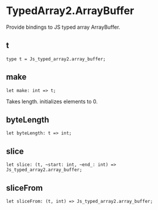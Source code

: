 
# TypedArray2.ArrayBuffer

<ApiIntro>

Provide bindings to JS typed array ArrayBuffer.

</ApiIntro>

## t

```re sig
type t = Js_typed_array2.array_buffer;
```

## make

```re sig
let make: int => t;
```

Takes length. initializes elements to 0.


## byteLength

```re sig
let byteLength: t => int;
```

## slice

```re sig
let slice: (t, ~start: int, ~end_: int) => Js_typed_array2.array_buffer;
```

## sliceFrom

```re sig
let sliceFrom: (t, int) => Js_typed_array2.array_buffer;
```
